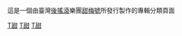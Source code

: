 這是一個由臺灣[[後搖滾|後搖滾]]樂團[[甜梅號|甜梅號]]所發行製作的專輯分類頁面

[[Category:台灣獨立搖滾音樂專輯|T甜]]
[[Category:台灣後搖滾音樂專輯|T甜]]
[[Category:各演出者音樂專輯|T甜]]